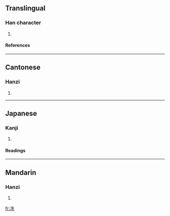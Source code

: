 ==Translingual==
===Han character===
{{Han char|rn=15|rad=冫|as=06|sn=8|four=3411<sub>1</sub>|canj=戈一竹土山 (IMHGU)}}
# {{defn|Han}}
====References====
{{Han ref|kx=0132.110|dkj=01633|hdz=10297.060|uh=51BC|ud=20924|bh=CBCE|bd=52174}}
----
==Cantonese==
===Hanzi===
{{yue-hanzi|jyut=|y=sin2}}
# {{defn|Cantonese}}
----
==Japanese==
===Kanji===
{{ja-kanji|grade=|rs=冫06}}
# {{defn|Japanese}}
====Readings====
{{ja-readings|on=[[しょう]] (shō)|kun=[[さむい]] (samui)}}
----
==Mandarin==
===Hanzi===
{{cmn-hanzi|pin=[[xiǎn]] (xian3)|wg=hsien<sup>3</sup>}}
# {{defn|Mandarin}}

[[fr:冼]]